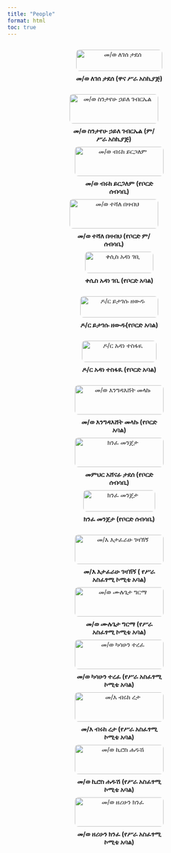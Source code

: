 ```yaml
---
title: "People"
format: html
toc: true
---
```


<style>
.book-gallery {
  display: flex;
  flex-wrap: wrap;
  gap: 1.5rem;
  justify-content: center;
}

.book-gallery figure {
  max-width: 200px;
  text-align: center;
}

.book-gallery img {
  width: 100%;
  height: auto;
  border-radius: 8px;
}

.book-gallery figcaption {
  margin-top: 0.5rem;
  font-size: 0.9rem;
  font-weight: bold;
}
</style>

<div class="book-gallery">


<figure>
  <img src="images/legese.jpg" alt="መ/ወ ለገሰ ታደሰ" >
  <figcaption> መ/ወ ለገሰ ታደሰ (ዋና ሥራ አስኪያጅ)</figcaption>
</figure>

<figure>
  <img src="images/semtayehu.jpg" alt="መ/ወ ስንታየሁ ኃይለ ገብርኤል" >
  <figcaption>መ/ወ ስንታየሁ ኃይለ ገብርኤል (ም/ሥራ አስኪያጅ)</figcaption>
</figure>

--- 

<figure>
  <img src="images/biruk_yirga.jpg" alt="መ/ወ ብሩክ ይርጋለም">
  <figcaption>መ/ወ ብሩክ ይርጋለም (የቦርድ ሰብሳቢ)</figcaption>
</figure>

<figure>
  <img src="images/teshale.jpg" alt="መ/ወ ተሻለ በዛብህ">
  <figcaption> መ/ወ ተሻለ በዛብህ  (የቦርድ ም/ሰብሳቢ)</figcaption>
</figure>

--- 

<figure>
  <img src="images/kesis_adane.jpg" alt="ቀሲስ አዳነ ገቢ">
  <figcaption>ቀሲስ አዳነ ገቢ (የቦርድ አባል)</figcaption>
</figure>

<figure>
  <img src="images/Yitagesu Photo_1.jpeg" alt="ዶ/ር ይታገሱ ዘውዱ">
  <figcaption>ዶ/ር ይታገሱ ዘውዱ(የቦርድ አባል)</figcaption>
</figure>

<figure>
  <img src="images/adane.jpg" alt="ዶ/ር አዳነ ተስፋዪ">
  <figcaption> ዶ/ር አዳነ ተስፋዪ (የቦርድ አባል)</figcaption>
</figure>

<figure>
  <img src="images/engedashet.jpg" alt="መ/ወ እንግዳእሸት መላኩ ">
  <figcaption> መ/ወ እንግዳእሸት መላኩ (የቦርድ አባል)</figcaption>
</figure>

<figure>
  <img src="images/ashenafi.jpg" alt="ክንፈ መንጀታ">
  <figcaption> መምህር አሸናፊ ታደሰ (የቦርድ ሰብሳቢ)</figcaption>
</figure>

<figure>
  <img src="images/kinfe.jpg" alt="ክንፈ መንጀታ">
  <figcaption> ክንፈ መንጀታ (የቦርድ ሰብሳቢ)</figcaption>
</figure>

<figure>
  <img src="images/etaferahu.jpg" alt="መ/እ እታፈራሁ ገዛኽኝ">
  <figcaption>መ/እ እታፈራሁ ገዛኽኝ ( የሥራ አስፈፃሚ ኮሚቴ አባል)</figcaption>
</figure>

<figure>
  <img src="images/mulugeta.jpg" alt="መ/ወ ሙሉጌታ ግርማ">
  <figcaption>መ/ወ ሙሉጌታ ግርማ (የሥራ አስፈፃሚ ኮሚቴ አባል)</figcaption>
</figure>

<figure>
  <img src="images/kasahun.jpg" alt="መ/ወ ካሳሁን ተረፈ">
  <figcaption>መ/ወ ካሳሁን ተረፈ (የሥራ አስፈፃሚ ኮሚቴ አባል)</figcaption>
</figure>

<figure>
  <img src="images/bruk.jpg" alt="መ/እ ብሩክ ረታ ">
  <figcaption>መ/እ ብሩክ ረታ (የሥራ አስፈፃሚ ኮሚቴ አባል)</figcaption>
</figure>

<figure>
  <img src="images/kiros.jpg" alt="መ/ወ ኪሮስ ሐዱሽ ">
  <figcaption>መ/ወ ኪሮስ ሐዱሽ (የሥራ አስፈፃሚ ኮሚቴ አባል)</figcaption>
</figure>

<figure>
  <img src="images/zerihun.jpg" alt="መ/ወ ዘሪሁን ክንፈ ">
  <figcaption>መ/ወ ዘሪሁን ክንፈ (የሥራ አስፈፃሚ ኮሚቴ አባል)</figcaption>
</figure>


</div>

